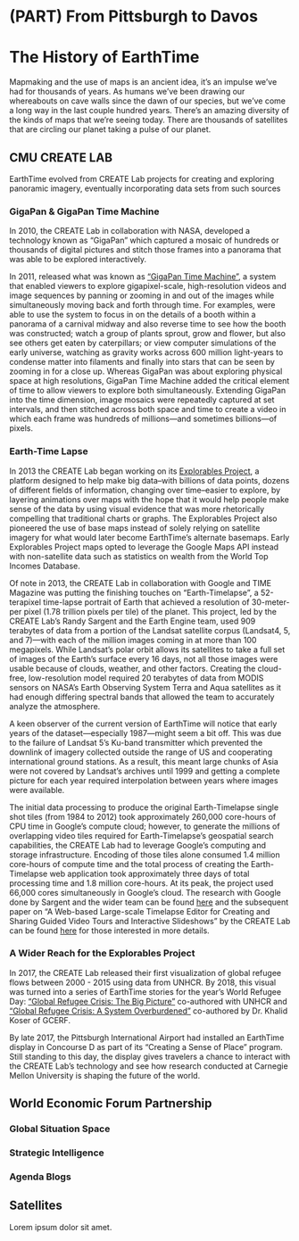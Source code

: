 # (PART) From Pittsburgh to Davos {-} 

# The History of EarthTime {#the-history-of-earthtime}

Mapmaking and the use of maps is an ancient idea, it's an impulse we've had for thousands of years. As humans we've been drawing our whereabouts on cave walls since the dawn of our species, but we've come a long way in the last couple hundred years. There's an amazing diversity of the kinds of maps that we're seeing today. There are thousands of satellites that are circling our planet taking a pulse of our planet.

## CMU CREATE LAB

EarthTime evolved from CREATE Lab projects for creating and exploring panoramic imagery, eventually incorporating data sets from such sources

### GigaPan & GigaPan Time Machine

In 2010, the CREATE Lab in collaboration with NASA, developed a technology known as "GigaPan" which captured a mosaic of hundreds or thousands of digital pictures and stitch those frames into a panorama that was able to be explored interactively.

In 2011, released what was known as ["GigaPan Time Machine"](https://www.youtube.com/watch?v=Dk9WanUO_gg), a system that enabled viewers to explore gigapixel-scale, high-resolution videos and image sequences by panning or zooming in and out of the images while simultaneously moving back and forth through time. For examples, were able to use the system to focus in on the details of a booth within a panorama of a carnival midway and also reverse time to see how the booth was constructed; watch a group of plants sprout, grow and flower, but also see others get eaten by caterpillars; or view computer simulations of the early universe, watching as gravity works across 600 million light-years to condense matter into filaments and finally into stars that can be seen by zooming in for a close up. Whereas GigaPan was about exploring physical space at high resolutions, GigaPan Time Machine added the critical element of time to allow viewers to explore both simultaneously. Extending GigaPan into the time dimension, image mosaics were repeatedly captured at set intervals, and then stitched across both space and time to create a video in which each frame was hundreds of millions—and sometimes billions—of pixels.

### Earth-Time Lapse

In 2013 the CREATE Lab began working on its [Explorables Project](https://www.cmucreatelab.org/projects/Explorables), a platform designed to help make big data–with billions of data points, dozens of different fields of information, changing over time–easier to explore, by layering animations over maps with the hope that it would help people make sense of the data by using visual evidence that was more rhetorically compelling that traditional charts or graphs. The Explorables Project also pioneered the use of base maps instead of solely relying on satellite imagery for what would later become EarthTime's alternate basemaps. Early Explorables Project maps opted to leverage the Google Maps API instead with non-satellite data such as statistics on wealth from the World Top Incomes Database.

Of note in 2013, the CREATE Lab in collaboration with Google and TIME Magazine was putting the finishing touches on "Earth-Timelapse", a 52-terapixel time-lapse portrait of Earth that achieved a resolution of 30-meter-per pixel (1.78 trillion pixels per tile) of the planet. This project, led by the CREATE Lab's Randy Sargent and the Earth Engine team, used 909 terabytes of data from a portion of the Landsat satellite corpus (Landsat4, 5, and 7)—with each of the million images coming in at more than 100 megapixels. While Landsat's polar orbit allows its satellites to take a full set of images of the Earth's surface every 16 days, not all those images were usable because of clouds, weather, and other factors. Creating the cloud-free, low-resolution model required 20 terabytes of data from MODIS sensors on NASA's Earth Observing System Terra and Aqua satellites as it had enough differing spectral bands that allowed the team to accurately analyze the atmosphere.

A keen observer of the current version of EarthTime will notice that early years of the dataset—especially 1987—might seem a bit off. This was due to the failure of Landsat 5's Ku-band transmitter which prevented the downlink of imagery collected outside the range of US and cooperating international ground stations. As a result, this meant large chunks of Asia were not covered by Landsat's archives until 1999 and getting a complete picture for each year required interpolation between years where images were available.

The initial data processing to produce the original Earth-Timelapse single shot tiles (from 1984 to 2012) took approximately 260,000 core-hours of CPU time in Google's compute cloud; however, to generate the millions of overlapping video tiles required for Earth-Timelapse's geospatial search capabilities, the CREATE Lab had to leverage Google's computing and storage infrastructure. Encoding of those tiles alone consumed 1.4 million core-hours of compute time and the total process of creating the Earth-Timelapse web application took approximately three days of total processing time and 1.8 million core-hours. At its peak, the project used 66,000 cores simultaneously in Google's cloud. The research with Google done by Sargent and the wider team can be found [here](https://ai.googleblog.com/2013/06/building-visual-planetary-time-machine.html) and the subsequent paper on "A Web-based Large-scale Timelapse Editor for Creating and Sharing Guided Video Tours and Interactive Slideshows" by the CREATE Lab can be found [here](https://cmucreatelab.org/files/A%20Web-based%20Large-scale%20Timelapse%20Editor%20for%20Creating%20and%20Sharing%20Guided%20Video%20Tours%20and%20Interactive%20Slideshows.pdf) for those interested in more details.

### A Wider Reach for the Explorables Project

In 2017, the CREATE Lab released their first visualization of global refugee flows between 2000 - 2015 using data from UNHCR. By 2018, this visual was turned into a series of EarthTime stories for the year's World Refugee Day: ["Global Refugee Crisis: The Big Picture"](https://earthtime.org/stories/global_refugee_crisis_the_big_picture) co-authored with UNHCR and ["Global Refugee Crisis: A System Overburdened"](https://earthtime.org/stories/global_refugee_crisis_a_system_overburdened) co-authored by Dr. Khalid Koser of GCERF.

By late 2017, the Pittsburgh International Airport had installed an EarthTime display in Concourse D as part of its "Creating a Sense of Place" program. Still standing to this day, the display gives travelers a chance to interact with the CREATE Lab's technology and see how research conducted at Carnegie Mellon University is shaping the future of the world.

## World Economic Forum Partnership

### Global Situation Space

### Strategic Intelligence

### Agenda Blogs

## Satellites

Lorem ipsum dolor sit amet.